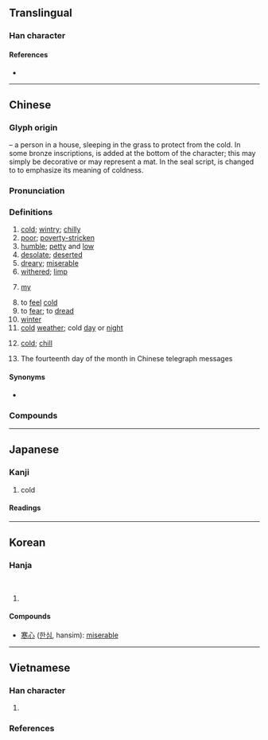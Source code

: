 {{character info/new}}
==Translingual==

===Han character===
{{Han char|rn=40|rad=宀|as=09|sn=12|four=30303|canj=JTCY|ids=⿱𡨄⺀}}

====References====
* {{Han ref|kx=0289.090|dkj=07239|dj=0572.100|hdz=20941.060|uh=5BD2|ud=23506|bh=B448|bd=46152}}

----

==Chinese==
{{zh-forms}}

===Glyph origin===
{{Han etym}}
{{Han compound|宀|人|茻|ls=ic|t1=house|t2=person|t3=grass}} – a person in a house, sleeping in the grass to protect from the cold. In some bronze inscriptions, {{zh-l|*二}} is added at the bottom of the character; this may simply be decorative or may represent a mat. In the seal script, {{zh-l|*二}} is changed to {{zh-l|*仌|ice}} to emphasize its meaning of coldness.

===Pronunciation===
{{zh-pron
|m=hán
|c=hon4
|h=pfs=hòn
|md=hàng/gàng
|md_note=hàng - “cold; poor; to fear”; gàng - “affected by the cold; chilled”
|mn=hân/kôaⁿ/qz:gân
|mn_note=hân - literary; kôaⁿ - vernacular; gân - vernacular (俗)
|mn-t=hang5/guan5
|mn-t_note=hang5 - literary; guan5 - vernacular
|w=3hhoe
|mc=y
|oc=y
|cat=a,pron,v,n
}}

===Definitions===
{{zh-hanzi}}

# [[cold]]; [[wintry]]; [[chilly]]
# [[poor]]; [[poverty-stricken]]
# [[humble]]; [[petty]] and [[low]]
# [[desolate]]; [[deserted]]
# [[dreary]]; [[miserable]]
# [[withered]]; [[limp]]
# {{lb|zh|humble}} [[my]]
# to [[feel]] [[cold]]
# to [[fear]]; to [[dread]]
# [[winter]]
# [[cold]] [[weather]]; cold [[day]] or [[night]]
# {{lb|zh|TCM}} [[cold]]; [[chill]]
# The fourteenth day of the month in Chinese telegraph messages

====Synonyms====
* {{sense|cold}} {{zh-l|冷}}
{{zh-dial|冷}}

===Compounds===
{{zh-der|一寒如此|一暴十寒|一曝十寒|不寒而慄|不寒而栗|中寒|乍寒乍熱|乍暖還寒|令人心寒|偷寒送暖|傷寒|傷寒論|內寒|再寒暑|冱寒|凍寒|凝寒|別後寒溫|北寒帶|十年寒窗|十載寒窗|受寒|問寒問暖|啼飢號寒|單寒|噓寒問暖|噤若寒蟬|嚴寒|大寒|天寒|天寒地凍|嫩寒|嬌寒|孤寒|家寒|家道貧寒|寒不擇衣|寒乞|寒事|寒人|寒來暑往|寒俊|寒假|寒傖|寒傖相|寒光|寒具|寒冬|寒冬臘月|寒冷|寒厥|寒噤|寒地訓練|寒垣|寒塵|寒士|寒天|寒女|寒官|寒害|寒家|寒山|寒山子|寒山寺|寒峭|寒帶|寒帶氣候|寒微|寒微簡陋|寒心|寒心酸鼻|寒怯|寒意|寒慄|寒慘慘|寒戰|寒抖抖|寒星|寒暑|寒暑推移|寒暑表|寒暄|寒暄書|寒暖色|寒木春華|寒林|寒梅|寒森森|寒武系|寒武紀|寒毛|寒毛直豎|寒氈一席|寒氣|寒氣襲人|寒氣逼人|寒沍|寒泉之思|寒流|寒浞|寒涼|寒溫|寒溫序|寒潮|寒灰|寒熱|寒燠|寒玉|寒璧|寒瓜|寒畯|寒症|寒痹|寒瘧|寒盟|寒相|寒砧|寒磣|寒禁|寒秋|寒窗|寒第|寒粟子|寒素|寒羞|寒耕暑耘|寒耕熱耘|寒肅|寒腿|寒舍|寒色|寒花晚節|寒苦|寒荊|寒薄|寒號蟲|寒蛩|寒蜩|寒螿|寒蟬|寒蟬仗馬|寒蠢|寒衣|寒衣節|寒訓|寒證|寒賤|寒酸|寒酸措大|寒門|寒門飲恨|寒霜|寒露|寒顫|寒風|寒風刺骨|寒風砭骨|寒飆|寒食|寒食節|小寒|小寒食|屍骨早寒|屍骨未寒|島瘦郊寒|廣寒|廣寒仙子|廣寒宮|心如寒灰|心寒|心寒膽戰|心寒膽碎|心寒膽落|心膽俱寒|心驚膽寒|惡寒|打寒|打寒噤|打寒戰|斑疹傷寒|易水寒|春寒料峭|暑來寒往|暑往寒來|暖寒會|枕冷衾寒|歲寒|歲寒三友|歲寒不凋|歲寒松柏|沁寒|消寒圖|消寒會|清寒|清寒子弟|漠漠寒|濟寒賑貧|燠寒|發脾寒|白屋寒門|盛暑祁寒|盪寒|破膽寒心|祁寒|祁寒暑雨|祁寒溽暑|祛寒|禦寒|秋月寒江|耐寒|脣亡齒寒|脾寒|腸傷寒|膽寒|膽戰心寒|膽破心寒|膽顫心寒|自同寒蟬|芒寒色正|苦寒|苦寒行|薄祚寒門|號寒啼飢|衾寒枕冷|貧寒|貧寒出身|輕寒|送暖偷寒|避寒|郊寒島瘦|酷寒|酸寒|陰勝則寒|陰寒|隆寒|顛寒作熱|風寒|風寒紗縵|飢寒|飢寒交切|飢寒交迫|骨肉未寒|高寒}}

----

==Japanese==

===Kanji===
{{ja-kanji|grade=3|rs=宀09}}

# cold

====Readings====
{{ja-readings
|goon=がん
|kanon=かん
|kun=さむ-い, いや-しい, さび-しい, まず-しい
|nanori=さ, さん
}}

----

==Korean==

===Hanja===
{{ko-hanja|차다|찰|한}}<br>
{{ko-hanja|차갑다|차가운|한}}

# {{rfdef|ko}}

====Compounds====
* [[寒心]] ([[한심]], hansim): [[miserable]]

----

==Vietnamese==

===Han character===
{{vi-readings|rs=宀09
|hanviet=hàn-tdcndg;tdcntd;gdhn;bonet;genibrel
|phienthiet=河干 hà can
|nom=hàn-tdcndg;tdcntd;bonet;taberd
}}

# {{han tu form of|hàn|[[coldness]]}}

===References===
<references/>